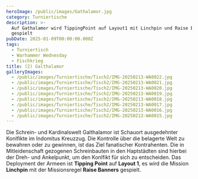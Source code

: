 ```yaml
---
heroImage: /public/images/Gathalamor.jpg
category: Turniertische
description: >-
  Auf Gathalamor wird TippingPoint auf Layout1 mit Linchpin und Raise Banners
  gespielt
pubDate: 2025-01-09T00:00:00.000Z
tags:
  - Turniertisch
  - Warhammer Wednesday
  - Fischkrieg
title: (2) Galthalamor
galleryImages:
  - /public/images/Turniertische/Tisch2/IMG-20250213-WA0022.jpg
  - /public/images/Turniertische/Tisch2/IMG-20250213-WA0021.jpg
  - /public/images/Turniertische/Tisch2/IMG-20250213-WA0020.jpg
  - /public/images/Turniertische/Tisch2/IMG-20250213-WA0019.jpg
  - /public/images/Turniertische/Tisch2/IMG-20250213-WA0018.jpg
  - /public/images/Turniertische/Tisch2/IMG-20250213-WA0017.jpg
  - /public/images/Turniertische/Tisch2/IMG-20250213-WA0016.jpg
  - /public/images/Turniertische/Tisch2/IMG-20250213-WA0015.jpg
---
```


Die Schrein- und Kardinalswelt Galthalamor ist Schauort ausgedehnter Konlfikte im Indomitus Kreuzzug. Die Kontrolle über die belagerte Welt zu bewahren oder zu gewinnen, ist das Ziel fanatischer Kontrahenten. Die in Mitleidenschaft gezogenen Schreinbauten in den Haptstädten sind hierbei der Dreh- und Ankelpunkt, um den Konlfikt für sich zu entscheiden. Das Deployment der Armeen ist **Tipping Point** auf **Layout 1**, es wird die Mission **Linchpin** mit der Missionsregel **Raise Banners** gespielt.
